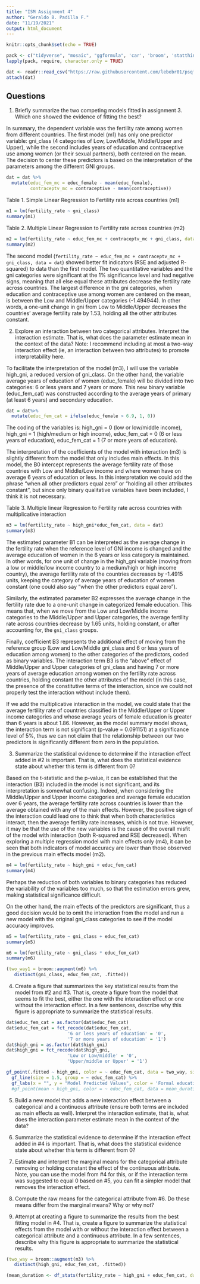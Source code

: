 ```yaml
---
title: "ISM Assignment 4"
author: "Geraldo B. Padilla F."
date: "11/19/2021"
output: html_document
---
```


```r
knitr::opts_chunk$set(echo = TRUE)
```

```r
pack <- c("tidyverse", "mosaic", "ggformula", 'car', 'broom', 'statthink', 'emmeans')
lapply(pack, require, character.only = TRUE)
```

```r
dat <- readr::read_csv("https://raw.githubusercontent.com/lebebr01/psqf_6243/main/data/fertility.csv")
attach(dat)
```

## Questions

1. Briefly summarize the two competing models fitted in assignment 3. Which one showed the evidence of fitting the best?

In summary, the dependent variable was the fertility rate among women from different countries. The first model (m1) has only one predictor variable: gni_class (4 categories of Low, Low/Middle, Middle/Upper and Upper), while the second includes years of education and contraceptive use among women (or their sexual partners), both centered on the mean. The decision to center these predictors is based on the interpretation of the parameters among the different GNI groups.

```r
dat = dat %>%
  mutate(educ_fem_mc = educ_female - mean(educ_female),
         contraceptv_mc = contraceptive - mean(contraceptive))
```

Table 1. Simple Linear Regression to Fertility rate across countries (m1)
```r
m1 = lm(fertility_rate ~ gni_class)
summary(m1)
```

Table 2. Multiple Linear Regression to Fertility rate across countries (m2)
```r
m2 = lm(fertility_rate ~ educ_fem_mc + contraceptv_mc + gni_class, data = dat)
summary(m2)
```

The second model (`fertility_rate ~ educ_fem_mc + contraceptv_mc + gni_class, data = dat`) showed better fit indicators (RSE and adjusted R-squared) to data than the first model. The two quantitative variables and the gni categories were significant at the 1% significance level and had negative signs, meaning that all else equal these attributes decrease the fertility rate across countries. The largest difference in the gni categories, when education and contraceptive use among women are centered on the mean, is between the Low and Middle/Upper categories (-1.494944). In other words, a one-unit change in gni from Low to Middle/Upper decreases the countries' average fertility rate by 1.53, holding all the other attributes constant.

2. Explore an interaction between two categorical attributes. Interpret the interaction estimate. That is, what does the parameter estimate mean in the context of the data? Note: I recommend including at most a two-way interaction effect (ie, an interaction between two attributes) to promote interpretability here.

To facilitate the interpretation of the model (m3), I will use the variable high_gni, a reduced version of gni_class. On the other hand, the variable average years of education of women (educ_female) will be divided into two categories: 6 or less years and 7 years or more. This new binary variable (educ_fem_cat) was constructed according to the average years of primary (at least 6 years) and secondary education.

```r
dat = dat%>%
  mutate(educ_fem_cat = ifelse(educ_female > 6.9, 1, 0))
```

The coding of the variables is:
high_gni = 0 (low or low/middle income),
high_gni = 1 (high/medium or high income),
educ_fem_cat = 0 (6 or less years of education),
educ_fem_cat = 1 (7 or more years of education).

The interpretation of the coefficients of the model with interaction (m3) is slightly different from the model that only includes main effects. In this model, the B0 intercept represents the average fertility rate of those countries with Low and Middle/Low income and where women have on average 6 years of education or less. In this interpretation we could add the phrase "when all other predictors equal zero" or "holding all other attributes constant", but since only binary qualitative variables have been included, I think it is not necessary.

Table 3. Multiple linear Regression to Fertility rate across countries with multiplicative interaction
```r
m3 = lm(fertility_rate ~ high_gni*educ_fem_cat, data = dat)
summary(m3)
```

The estimated parameter B1 can be interpreted as the average change in the fertility rate when the reference level of GNI income is changed and the average education of women in the 6 years or less category is maintained. In other words, for one unit of change in the high_gni variable (moving from a low or middle/low income country to a medium/high or high income country), the average fertility rate of the countries decreases by -1.4915 units, keeping the category of average years of education of women constant (one could also say "when the other predictors equal zero").

Similarly, the estimated parameter B2 expresses the average change in the fertility rate due to a one-unit change in categorized female education. This means that, when we move from the Low and Low/Middle income categories to the Middle/Upper and Upper categories, the average fertility rate across countries decrease by 1.65 units, holding constant, or after accounting for, the `gni_class` groups.

Finally, coefficient B3 represents the additional effect of moving from the reference group (Low and Low/Middle gni_class and 6 or less years of education among women) to the other categories of the predictors, coded as binary variables. The interaction term B3 is the "above" effect of Middle/Upper and Upper categories of gni_class and having 7 or more years of average education among women on the fertility rate across countries, holding constant the other attributes of the model  (in this case, the presence of the constitutive terms of the interaction, since we could not properly test the interaction without include them).

If we add the multiplicative interaction in the model, we could state that the average fertility rate of countries classified in the Middle/Upper or Upper income categories and whose average years of female education is greater than 6 years is about 1.86. However, as the model summary model shows, the interaction term is not significant (p-value = 0.091151) at a significance level of 5%, thus we can not claim that the relationship between our two predictors is significantly different from zero in the population.

3. Summarize the statistical evidence to determine if the interaction effect added in #2 is important. That is, what does the statistical evidence state about whether this term is different from 0?

Based on the t-statistic and the p-value, it can be established that the interaction (B3) included in the model is not significant, and its interpretation is somewhat confusing. Indeed, when considering the Middle/Upper and Upper income categories and average female education over 6 years, the average fertility rate across countries is lower than the average obtained with any of the main effects. However, the positive sign of the interaction could lead one to think that when both characteristics interact, then the average fertility rate increases, which is not true.
However, it may be that the use of the new variables is the cause of the overall misfit of the model with interaction (both R-squared and RSE decreased). When exploring a multiple regression model with main effects only (m4), it can be seen that both indicators of model accuracy are lower than those observed in the previous main effects model (m2). 

```r
m4 = lm(fertility_rate ~ high_gni + educ_fem_cat)
summary(m4)
```

Perhaps the reduction of both variables to binary categories has reduced the variability of the variables too much, so that the estimation errors grew, making statistical significance difficult.

On the other hand, the main effects of the predictors are significant, thus a good decision would be to omit the interaction from the model and run a new model with the original gni_class categories to see if the model accuracy improves.

```r
m5 = lm(fertility_rate ~ gni_class + educ_fem_cat)
summary(m5)
```


```r
m6 = lm(fertility_rate ~ gni_class * educ_fem_cat)
summary(m6)
```

```r
(two_way1 = broom::augment(m6) %>%
   distinct(gni_class, educ_fem_cat, .fitted))
```


4. Create a figure that summarizes the key statistical results from the model from #2 and #3. That is, create a figure from the model that seems to fit the best, either the one with the interaction effect or one without the interaction effect. In a few sentences, describe why this figure is appropriate to summarize the statistical results.

```r
dat$educ_fem_cat = as.factor(dat$educ_fem_cat)
dat$educ_fem_cat = fct_recode(dat$educ_fem_cat,
                       '6 or less years of education' = '0',
                       '7 or more years of education' = '1')
dat$high_gni = as.factor(dat$high_gni)
dat$high_gni = fct_recode(dat$high_gni,
                       'Low or Low/middle' = '0',
                       'Upper/middle or Upper' = '1')
```

```r
gf_point(.fitted ~ high_gni, color = ~ educ_fem_cat, data = two_way, size = 5) %>%
  gf_line(size = 1.5, group = ~ educ_fem_cat) %>%
  gf_labs(x = "", y = "Model Predicted Values", color = 'Formal education for females') #%>%
  #gf_point(mean ~ high_gni, color = ~ educ_fem_cat, data = mean_duration, shape = 15, size = 5)
```

5. Build a new model that adds a new interaction effect between a categorical and a continuous attribute (ensure both terms are included as main effects as well). Interpret the interaction estimate, that is, what does the interaction parameter estimate mean in the context of the data?

6. Summarize the statistical evidence to determine if the interaction effect added in #4 is important. That is, what does the statistical evidence state about whether this term is different from 0?

7. Estimate and interpret the marginal means for the categorical attribute removing or holding constant the effect of the continuous attribute. Note, you can use the model from #4 for this, or if the interaction term was suggested to equal 0 based on #5, you can fit a simpler model that removes the interaction effect.

8. Compute the raw means for the categorical attribute from #6. Do these means differ from the marginal means? Why or why not?

9. Attempt at creating a figure to summarize the results from the best fitting model in #4. That is, create a figure to summarize the statistical effects from the model with or without the interaction effect between a categorical attribute and a continuous attribute. In a few sentences, describe why this figure is appropriate to summarize the statistical results.





```r
(two_way = broom::augment(m3) %>%
   distinct(high_gni, educ_fem_cat, .fitted))
```

```r
(mean_duration <- df_stats(fertility_rate ~ high_gni + educ_fem_cat, data = dat, mean))
```





